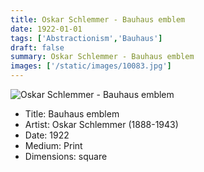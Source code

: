 ```yaml
---
title: Oskar Schlemmer - Bauhaus emblem
date: 1922-01-01
tags: ['Abstractionism','Bauhaus']
draft: false
summary: Oskar Schlemmer - Bauhaus emblem
images: ['/static/images/10083.jpg']
---
```


![Oskar Schlemmer - Bauhaus emblem](/static/images/10083.jpg)

* Title: Bauhaus emblem
* Artist: Oskar Schlemmer (1888-1943)
* Date: 1922
* Medium: Print
* Dimensions: square



